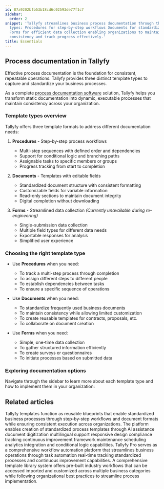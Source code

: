 ```yaml
---
id: 07a9202bfb53b18cd6c02593de77f1c7
sidebar:
  order: 2
snippet: 'Tallyfy streamlines business process documentation through three template
  types: Procedures for step-by-step workflows Documents for standardized forms and
  Forms for efficient data collection enabling organizations to maintain operational
  consistency and track progress effectively.'
title: Essentials
---
```


## Process documentation in Tallyfy

Effective process documentation is the foundation for consistent, repeatable operations. Tallyfy provides three distinct template types to capture and standardize your business processes.

As a complete [process documentation software](https://tallyfy.com/solutions/process-documentation-software/) solution, Tallyfy helps you transform static documentation into dynamic, executable processes that maintain consistency across your organization.

### Template types overview

Tallyfy offers three template formats to address different documentation needs:

1. **Procedures** - Step-by-step process workflows
   - Multi-step sequences with defined order and dependencies
   - Support for conditional logic and branching paths
   - Assignable tasks to specific members or groups
   - Progress tracking from start to completion

2. **Documents** - Templates with editable fields
   - Standardized document structure with consistent formatting
   - Customizable fields for variable information
   - Read-only sections to maintain document integrity
   - Digital completion without downloading

3. **Forms** - Streamlined data collection *(Currently unavailable during re-engineering)*
   - Single-submission data collection
   - Multiple field types for different data needs
   - Exportable responses for analysis
   - Simplified user experience

### Choosing the right template type

- Use **Procedures** when you need:
  - To track a multi-step process through completion
  - To assign different steps to different people
  - To establish dependencies between tasks
  - To ensure a specific sequence of operations

- Use **Documents** when you need:
  - To standardize frequently used business documents
  - To maintain consistency while allowing limited customization
  - To create reusable templates for contracts, proposals, etc.
  - To collaborate on document creation

- Use **Forms** when you need:
  - Simple, one-time data collection
  - To gather structured information efficiently
  - To create surveys or questionnaires
  - To initiate processes based on submitted data

### Exploring documentation options

Navigate through the sidebar to learn more about each template type and how to implement them in your organization:


<PageTree />


## Related articles
<CardGrid>
<LinkTitleCard header="<b>Documenting > Templates</b>" href="/products/pro/documenting/templates/" > Tallyfy templates function as reusable blueprints that enable standardized business processes through step-by-step workflows and document formats while ensuring consistent execution across organizations. </LinkTitleCard>
<LinkTitleCard header="<b>Features > Explain it once</b>" href="/products/pro/tutorials/features/explain-it-once/" > The platform enables creation of standardized process templates through AI assistance document digitization multilingual support responsive design compliance tracking continuous improvement framework maintenance scheduling analytics integration and conditional logic capabilities. </LinkTitleCard>
<LinkTitleCard header="<b>Introduction</b>" href="/products/pro/" > Tallyfy Pro serves as a comprehensive workflow automation platform that streamlines business operations through task automation real-time tracking standardized processes and continuous improvement capabilities. </LinkTitleCard>
<LinkTitleCard header="<b>Templates > Sample Templates</b>" href="/products/pro/documenting/templates/how-can-i-access-tallyfys-sample-templates/" > A comprehensive template library system offers pre-built industry workflows that can be accessed imported and customized across multiple business categories while following organizational best practices to streamline process implementation. </LinkTitleCard>
</CardGrid>